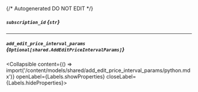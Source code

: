 {/* Autogenerated DO NOT EDIT  */}

##### `subscription_id` *{`str`}*

---
##### `add_edit_price_interval_params` *{`Optional[shared.AddEditPriceIntervalParams]`}*
<Collapsible content={() => import('/content/models/shared/add_edit_price_interval_params/python.mdx')} openLabel={Labels.showProperties} closeLabel={Labels.hideProperties}>
</Collapsible>


